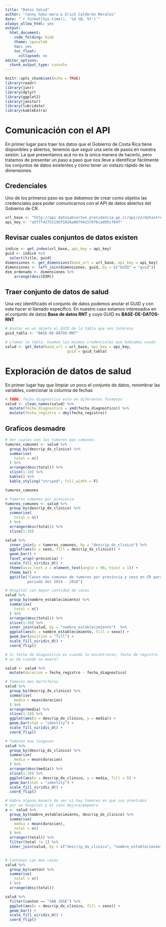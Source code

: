 ```yaml
---
title: "Datos Salud"
author: "ronny hdez-mora & Erick Calderón Morales"
date: "`r format(Sys.time(), '%d %B, %Y')`"
always_allow_html: yes
output:
  html_document:
    code_folding: hide
    theme: spacelab
    toc: yes
    toc_float:
      collapsed: no
editor_options:
  chunk_output_type: console
---
```


```r
knitr::opts_chunk$set(echo = TRUE)
library(readr)
library(junr)
library(dplyr)
library(ggplot2)
library(janitor)
library(lubridate)
library(kableExtra)
```

# Comunicación con el API
En primer lugar para traer los datos que el Gobierno de Costa Rica tiene 
disponibles y abiertos, tenemos que seguir una serie de pasos en nuestra sesión.
La que presentamos acá no es la única manera de hacerlo,  pero tratamos de 
presentar un paso a paso que nos lleve a identificar fácilmente los conjuntos
de datos existentes y cómo tener un vistazo rápido de las dimensiones.

## Credenciales
Uno de los primeros paso es que debemos de crear como objetos las credenciales
para poder comunicarnos con el API de datos abiertos del Gobierno de CR.
```r
url_base <- "http://api.datosabiertos.presidencia.go.cr/api/v2/datastreams/"
api_key <- "a5fff4275119df5926a807941576f6cad95cf84f"

```

## Revisar cuales conjuntos de datos existen
```r
indice <- get_index(url_base, api_key = api_key)
guid <- indice %>% 
  select(title, guid)
dimensiones <- get_dimensions(base_url = url_base, api_key = api_key)
dimensiones <- left_join(dimensiones, guid, by = c("GUID" = "guid"))
dim_ordenado <- dimensiones %>%
    arrange(desc(DIM))
```

## Traer conjunto de datos de salud
Una vez identificado el conjunto de datos podemos anotar el GUID y con este
hacer el llamado específico. En nuestro caso estamos interesados en el conjunto
de datos **Base de datos RNT** y cuyo GUID es **BASE-DE-DATOS-RNT**
```r
# Anotar en un objeto el GUID de la tabla que nos interesa
guid_tabla <- "BASE-DE-DATOS-RNT"

# Llamar la tabla. Usamos las mismas credenciales que habíamos usado
salud <- get_data(base_url = url_base, api_key = api_key, 
                            guid = guid_tabla)
```

# **Exploración de datos de salud**

En primer lugar hay que limpiar un poco el conjunto de datos, renombrar las
variables, coercionar la columna de fechas
```r
# TODO: fecha diagnostico esta en diferentes formatos
salud <- clean_names(salud) %>% 
  mutate(fecha_diagnostico = ymd(fecha_diagnostico)) %>%
  mutate(fecha_registro = dmy(fecha_registro))
```

## Graficos desmadre
```r
# Ver cuales son los tumores mas comunes:
tumores_comunes <- salud %>% 
  group_by(descrip_dx_clinico) %>% 
  summarise(
    total = n()
  ) %>% 
  arrange(desc(total)) %>% 
  slice(1:10) %>% 
  kable() %>% 
  kable_styling("striped", full_width = F)

tumores_comunes
```

```r
# Tumores comunes por provincia
tumores_comunes <- salud %>% 
  group_by(descrip_dx_clinico) %>% 
  summarise(
    total = n()
  ) %>% 
  arrange(desc(total)) %>% 
  slice(1:10)

salud %>% 
  inner_join(y = tumores_comunes, by = "descrip_dx_clinico") %>%
  ggplot(aes(x = sexo, fill = descrip_dx_clinico)) +
  geom_bar() +
  facet_wrap(~provincia) +
  scale_fill_viridis_d() +
  theme(axis.text.x = element_text(angle = 90, hjust = 1)) +
  theme_bw() +
  ggtitle("Casos más comunes de tumores por provincia y sexo en CR para \n
          periodo del 2014 - 2016")
```

```r
# Hospital con mayor cantidad de casos
salud %>% 
  group_by(nombre_establecimiento) %>% 
  summarise(
    total = n()
  ) %>% 
  arrange(desc(total)) %>% 
  slice(1:20) %>% 
  inner_join(salud, by = "nombre_establecimiento")  %>% 
  ggplot(aes(x = nombre_establecimiento, fill = sexo)) +
  geom_bar(position = "fill") +
  scale_fill_viridis_d() +
  coord_flip()
```

```r
# Si fecha de diagnostico es cuando lo encontraron, fecha de registro
# es de cuando se muere?

salud <- salud %>% 
  mutate(duracion = fecha_registro - fecha_diagnostico)

# Tumores mas mortiferos
salud %>% 
  group_by(descrip_dx_clinico) %>% 
  summarise(
    media = mean(duracion)
  ) %>% 
  arrange(media) %>% 
  slice(1:10) %>% 
  ggplot(aes(x = descrip_dx_clinico, y = media)) + 
  geom_bar(stat = "identity") +
  scale_fill_viridis_d() +
  coord_flip()
```

```r
# Tumores mas longevos
salud %>% 
  group_by(descrip_dx_clinico) %>% 
  summarise(
    media = mean(duracion)
  ) %>% 
  arrange(desc(media)) %>% 
  slice(1:10) %>% 
  ggplot(aes(x = descrip_dx_clinico, y = media, fill = )) + 
  geom_bar(stat = "identity") +
  scale_fill_viridis_d() +
  coord_flip()
```

```r
# Habra alguna manera de ver si hay tumores en que son atentidos
# por un hospital y el caso mejora/empeora
a <- salud %>% 
  group_by(nombre_establecimiento, descrip_dx_clinico) %>% 
  summarise(
    media = mean(duracion),
    total = n()
  ) %>% 
  arrange((total)) %>% 
  filter(total != 1) %>% 
  inner_join(salud, by = c("descrip_dx_clinico", "nombre_establecimiento"))
  

```

```r
# Cantones con mas casos
salud %>% 
  group_by(canton) %>% 
  summarise(
    total = n()
  ) %>% 
  arrange(desc(total))

salud %>% 
  filter(canton == "SAN JOSE") %>% 
  ggplot(aes(x = descrip_dx_clinico, fill = sexo)) + 
  geom_bar() +
  scale_fill_viridis_d() +
  coord_flip()
```







